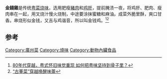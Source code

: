 '''金錢雞'''是传统[[粤菜|粤菜]][[烧味|烧味]]，选用肥瘦[[豬肉|豬肉]]和[[鸡肝|鸡肝]]，提前腌渍一夜，将鸡肝、肥肉、瘦肉串在一起，用叉烧汁慢火烧制，中途要涂抹蜜糖和麻油。成菜外脆里酥，爽口甘香。串烧形似金钱，又吉与鸡谐音，所以叫金钱鸡。<ref>[http://finance.qianlong.com/2016/0510/596565.shtml 80年代穿越，粤式怀旧味觉重现 如何把粤味坚持到骨子里？]</ref><ref>[http://yf.southcn.com/content/2016-05/25/content_148303403.htm “古董菜”穿越唤醒味蕾]</ref>

==参考==
{{refs}}

[[Category:廣州菜|Category:廣州菜]]
[[Category:燒味|Category:燒味]]
[[Category:動物內臟食品|Category:動物內臟食品]]
{{chinese food-stub}}